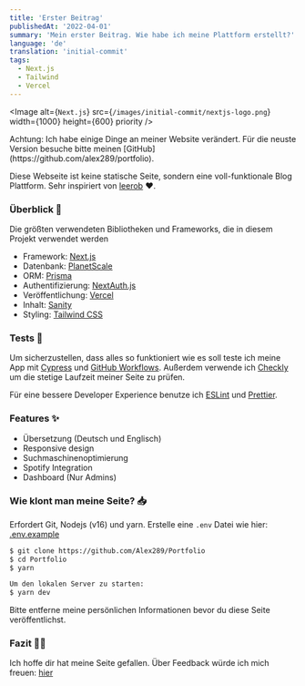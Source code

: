 ```yaml
---
title: 'Erster Beitrag'
publishedAt: '2022-04-01'
summary: 'Mein erster Beitrag. Wie habe ich meine Plattform erstellt?'
language: 'de'
translation: 'initial-commit'
tags:
  - Next.js
  - Tailwind
  - Vercel
---
```


<Image
  alt={`Next.js`}
  src={`/images/initial-commit/nextjs-logo.png`}
  width={1000}
  height={600}
  priority
/>

<Callout emoji="⚠️">
  Achtung: Ich habe einige Dinge an meiner Website verändert. Für die neuste
  Version besuche bitte meinen [GitHub](https://github.com/alex289/portfolio).
</Callout>

Diese Webseite ist keine statische Seite, sondern eine voll-funktionale Blog Plattform.
Sehr inspiriert von [leerob](https://github.com/leerob/leerob.io) ❤.

### Überblick 📝

Die größten verwendeten Bibliotheken und Frameworks, die in diesem Projekt verwendet werden

- Framework: [Next.js](https://nextjs.org/)
- Datenbank: [PlanetScale](https://planetscale.com)
- ORM: [Prisma](https://prisma.io/)
- Authentifizierung: [NextAuth.js](https://next-auth.js.org/)
- Veröffentlichung: [Vercel](https://vercel.com)
- Inhalt: [Sanity](https://sanity.io)
- Styling: [Tailwind CSS](https://tailwindcss.com/)

### Tests 🧪

Um sicherzustellen, dass alles so funktioniert wie es soll teste ich meine App mit [Cypress](https://www.cypress.io/) und [GitHub Workflows](https://docs.github.com/en/actions/using-workflows).
Außerdem verwende ich [Checkly](https://www.checklyhq.com/) um die stetige Laufzeit meiner Seite zu prüfen.

Für eine bessere Developer Experience benutze ich [ESLint](https://eslint.org/) und [Prettier](https://prettier.io/).

### Features ✨

- Übersetzung (Deutsch und Englisch)
- Responsive design
- Suchmaschinenoptimierung
- Spotify Integration
- Dashboard (Nur Admins)

### Wie klont man meine Seite? 📥

Erfordert Git, Nodejs (v16) und yarn.
Erstelle eine `.env` Datei wie hier: [.env.example](https://github.com/Alex289/Portfolio/blob/main/.env.example)

```bash
$ git clone https://github.com/Alex289/Portfolio
$ cd Portfolio
$ yarn

Um den lokalen Server zu starten:
$ yarn dev
```

Bitte entferne meine persönlichen Informationen bevor du diese Seite veröffentlichst.

### Fazit 👏🏼

Ich hoffe dir hat meine Seite gefallen. Über Feedback würde ich mich freuen: [hier](https://github.com/Alex289/Portfolio/issues/new)
